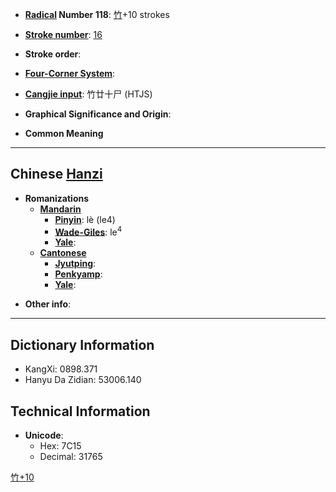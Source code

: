 * '''[[Wiktionary:Chinese radical index| Radical]] Number 118''': [[Wiktionary:Chinese radical index 竹|竹]]+10 strokes

* '''[[Wiktionary:Chinese total strokes index|Stroke number]]''': [[Wiktionary:Chinese total strokes index 16|16]]

* '''Stroke order''': 

* '''[[Wiktionary:Chinese four corner index|Four-Corner System]]''': 

* '''[[Wiktionary:Chinese Cangjie index|Cangjie input]]''': 竹廿十尸 (HTJS)

* '''Graphical Significance and Origin''': 

* '''Common Meaning'''

----

== Chinese [[Hanzi]] ==

* '''Romanizations'''
** '''[[Mandarin]]'''
*** '''[[Pinyin]]''': lè (le4)
*** '''[[Wade-Giles]]''': le<sup>4</sup>
*** '''[[Yale]]''': 
** '''[[Cantonese]]'''
*** '''[[Jyutping]]''':
*** '''[[Penkyamp]]''': 
*** '''[[Yale]]''': 

* '''Other info''': 

----

== Dictionary Information ==

* KangXi: 0898.371
* Hanyu Da Zidian: 53006.140

== Technical Information ==

* '''Unicode''':
** Hex: 7C15
** Decimal: 31765

[[Category:CJKV Character articles lacking a common meaning|竹+10]]